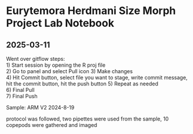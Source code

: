 # Eurytemora Herdmani Size Morph Project Lab Notebook

## 2025-03-11

Went over gitflow steps:     
1) Start session by opening the R proj file   
2) Go to panel and select Pull icon
3) Make changes     
4) Hit Commit button, select file you want to stage, write commit message, hit the commit button, hit the push button 
5) Repeat as needed   
6) Final Pull   
7) Final Push 

Sample: ARM V2 2024-8-19

protocol was followed, two pipettes were used from the sample, 10 copepods were gathered and imaged
